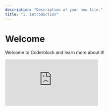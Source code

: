 ```yaml
---
description: "Description of your new file."
title: "1. Introduction"
---
```


# Welcome

Welcome to Coderblock and learn more about it!

<iframe src="https://www.youtube.com/embed/lzgqyC0dtP0" title="YouTube video player" frameborder="0" className="w-full aspect-video rounded-xl" allow="accelerometer; autoplay; clipboard-write; encrypted-media; gyroscope; picture-in-picture; web-share" allowfullscreen />

## **What is Coderblock?**

Coderblock is a **next-generation vibe coding platform** that lets you build full-stack web apps in minutes, starting from just a single sentence. Whether you’re turning an idea into a working prototype or launching your first MVP, Coderblock handles the heavy lifting: generating the UI, backend logic, and data models automatically. Focus on your vision, not the syntax.

## **Who is it for?**

Coderblock is designed for:

- **Makers** who want to experiment quickly.
- **Founders and early-stage teams** looking to validate ideas without months of coding.
- **Dreamers and innovators** who want to see their concepts come alive in real time.

If you’ve ever wished you could turn a concept into a web app in minutes, Coderblock is for you.

## **Why Coderblock is unique**

What sets Coderblock apart from other vibe coding platforms:

1. **AI-powered templates**: pre-built smart skeletons adapt to your idea, reduce bugs, optimize your prompts, and save AI credits.
2. **Full-stack automation**: generate UI, logic, and data models simultaneously.
3. **Fast iteration**: edit, refine, and deploy instantly without rewriting code.
4. **Efficiency**: build more, spend less. Coderblock’s templates minimize token consumption while maximizing output quality.

With Coderblock, you don’t just code: you **bring your ideas to life**.